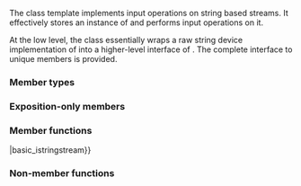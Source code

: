 {{cpp/title|basic_istringstream}}
{{cpp/io/basic_istringstream/navbar}}
{{ddcl|header=sstream|1=
template&lt; 
    class CharT, 
    class Traits = std::char_traits&lt;CharT&gt;,
    class Allocator = std::allocator&lt;CharT&gt;
&gt; class basic_istringstream : public basic_istream&lt;CharT, Traits&gt;;
}}

The class template {{tt|std::basic_istringstream}} implements input operations on string based streams. It effectively stores an instance of {{lc|std::basic_string}} and performs input operations on it.

At the low level, the class essentially wraps a raw string device implementation of {{lc|std::basic_stringbuf}} into a higher-level interface of {{lc|std::basic_istream}}. The complete interface to unique {{lc|std::basic_stringbuf}} members is provided.

{{inheritance diagram/std-basic_istringstream}}

{{cpp/basic char typedefs|istringstream|sstream}}

===Member types===
{{dsc begin}}
{{dsc hitem|Member type|Definition}}
{{dsc inc|cpp/io/dsc char_type}}
{{dsc inc|cpp/io/dsc traits_type}}
{{dsc inc|cpp/io/dsc int_type}}
{{dsc inc|cpp/io/dsc pos_type}}
{{dsc inc|cpp/io/dsc off_type}}
{{dsc inc|cpp/io/dsc allocator_type}}
{{dsc end}}

===Exposition-only members===
{{dsc begin}}
{{dsc hitem|Name|Definition}}
{{dsc expos mem obj|sb|the {{c/core|std::basic_stringbuf&lt;CharT, Traits, Allocator&gt;}} used as the underlying buffer}}
{{dsc end}}

===Member functions===
{{dsc begin}}
{{dsc inc|cpp/io/basic_stringstream/dsc constructor|basic_istringstream}}
{{dsc inc|cpp/io/basic_stringstream/dsc operator{{=}}|basic_istringstream}}
{{dsc inc|cpp/io/basic_stringstream/dsc swap|basic_istringstream}}
{{dsc inc|cpp/io/basic_stringstream/dsc rdbuf|basic_istringstream}}

{{dsc h2|String operations}}
{{dsc inc|cpp/io/basic_stringstream/dsc str|basic_istringstream}}
{{dsc inc|cpp/io/basic_stringstream/dsc view|basic_istringstream}}
{{dsc end}}

===Non-member functions===
{{dsc begin}}
{{dsc inc|cpp/io/basic_stringstream/dsc swap2|basic_istringstream}}
{{dsc end}}

{{cpp/io/basic_istream/inherit}}
{{cpp/io/basic_ios/inherit}}
{{cpp/io/ios_base/inherit}}

{{langlinks|de|es|fr|it|ja|pt|ru|zh}}
